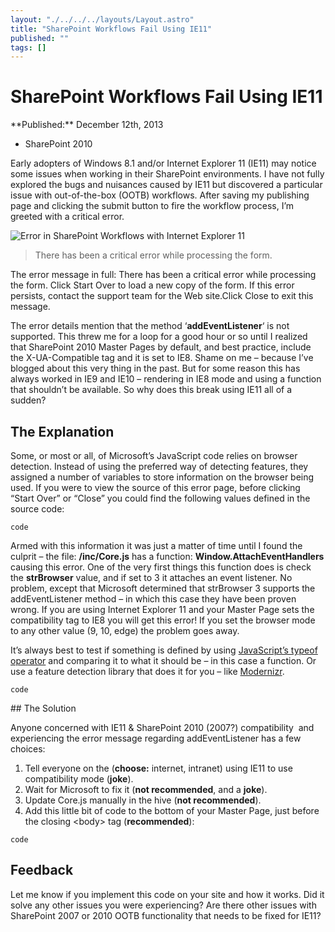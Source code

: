 ```yaml
---
layout: "./../../../layouts/Layout.astro"
title: "SharePoint Workflows Fail Using IE11"
published: ""
tags: []
---
```


# SharePoint Workflows Fail Using IE11

<time datetime="2013-12-13T00:00:00.000Z">
**Published:**
December 12th, 2013
</time>

- SharePoint 2010	

Early adopters of Windows 8.1 and/or Internet Explorer 11 (IE11) may notice some issues when working in their SharePoint environments. I have not fully explored the bugs and nuisances caused by IE11 but discovered a particular issue with out-of-the-box (OOTB) workflows. After saving my publishing page and clicking the submit button to fire the workflow process, I’m greeted with a critical error.

<img src="https://web.archive.org/web/20140111033145im_/http://www.markadrake.com/media/Capture-300x226.png" alt="Error in SharePoint Workflows with Internet Explorer 11"/>

<blockquote>
There has been a critical error while processing the form.
</blockquote>

The error message in full: There has been a critical error while processing the form. Click Start Over to load a new copy of the form. If this error persists, contact the support team for the Web site.Click Close to exit this message.

The error details mention that the method ‘**addEventListener**‘ is not supported. This threw me for a loop for a good hour or so until I realized that SharePoint 2010 Master Pages by default, and best practice, include the X-UA-Compatible tag and it is set to IE8. Shame on me – because I’ve blogged about this very thing in the past. But for some reason this has always worked in IE9 and IE10 – rendering in IE8 mode and using a function that shouldn’t be available. So why does this break using IE11 all of a sudden?

## The Explanation
Some, or most or all, of Microsoft’s JavaScript code relies on browser detection. Instead of using the preferred way of detecting features, they assigned a number of variables to store information on the browser being used. If you were to view the source of this error page, before clicking “Start Over” or “Close” you could find the following values defined in the source code:

```code```

Armed with this information it was just a matter of time until I found the culprit – the file: **/inc/Core.js** has a function: **Window.AttachEventHandlers** causing this error. One of the very first things this function does is check the **strBrowser** value, and if set to 3 it attaches an event listener. No problem, except that Microsoft determined that strBrowser 3 supports the addEventListener method – in which this case they have been proven wrong. If you are using Internet Explorer 11 and your Master Page sets the compatibility tag to IE8 you will get this error! If you set the browser mode to any other value (9, 10, edge) the problem goes away.

It’s always best to test if something is defined by using <a href="https://developer.mozilla.org/en-US/docs/Web/JavaScript/Reference/Operators/typeof">JavaScript’s typeof operator</a> and comparing it to what it should be – in this case a function. Or use a feature detection library that does it for you – like <a href="http://modernizr.com/">Modernizr</a>.

```code```

## The Solution

Anyone concerned with IE11 &amp; SharePoint 2010 (2007?) compatibility  and experiencing the error message regarding addEventListener has a few choices:

1. Tell everyone on the (**choose:** internet, intranet) using IE11 to use compatibility mode (**joke**).
1. Wait for Microsoft to fix it (**not recommended**, and a **joke**).
1. Update Core.js manually in the hive (**not recommended**).
1. Add this little bit of code to the bottom of your Master Page, just before the closing &lt;body&gt; tag (**recommended**):

```code```

## Feedback
Let me know if you implement this code on your site and how it works. Did it solve any other issues you were experiencing? Are there other issues with SharePoint 2007 or 2010 OOTB functionality that needs to be fixed for IE11?